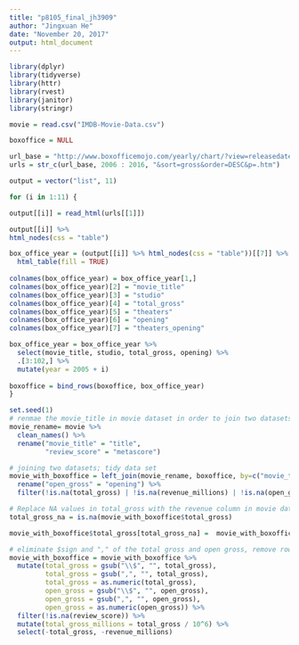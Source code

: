 ```yaml
---
title: "p8105_final_jh3909"
author: "Jingxuan He"
date: "November 20, 2017"
output: html_document
---
```


```r
library(dplyr)
library(tidyverse)
library(httr)
library(rvest)
library(janitor)
library(stringr)
```

```r
movie = read.csv("IMDB-Movie-Data.csv")

boxoffice = NULL

url_base = "http://www.boxofficemojo.com/yearly/chart/?view=releasedate&view2=domestic&yr="
urls = str_c(url_base, 2006 : 2016, "&sort=gross&order=DESC&p=.htm")

output = vector("list", 11)

for (i in 1:11) {

output[[i]] = read_html(urls[[1]])

output[[i]] %>% 
html_nodes(css = "table")

box_office_year = (output[[i]] %>% html_nodes(css = "table"))[[7]] %>%
  html_table(fill = TRUE) 
  
colnames(box_office_year) = box_office_year[1,]
colnames(box_office_year)[2] = "movie_title"
colnames(box_office_year)[3] = "studio"
colnames(box_office_year)[4] = "total_gross"
colnames(box_office_year)[5] = "theaters"
colnames(box_office_year)[6] = "opening"
colnames(box_office_year)[7] = "theaters_opening"  

box_office_year = box_office_year %>% 
  select(movie_title, studio, total_gross, opening) %>% 
  .[3:102,] %>%
  mutate(year = 2005 + i)
    
boxoffice = bind_rows(boxoffice, box_office_year)  
}


```

```r
set.seed(1)
# renmae the movie_title in movie dataset in order to join two datasets
movie_rename= movie %>% 
  clean_names() %>% 
  rename("movie_title" = "title",
         "review_score" = "metascore")

# joining two datasets; tidy data set
movie_with_boxoffice = left_join(movie_rename, boxoffice, by=c("movie_title", "year")) %>% 
  rename("open_gross" = "opening") %>% 
  filter(!is.na(total_gross) | !is.na(revenue_millions) | !is.na(open_gross)) 

# Replace NA values in total_gross with the revenue column in movie dataset
total_gross_na = is.na(movie_with_boxoffice$total_gross)

movie_with_boxoffice$total_gross[total_gross_na] =  movie_with_boxoffice$revenue_millions[total_gross_na]*10^6

# eliminate $sign and "," of the total gross and open gross, remove rows with review scores is NA:
movie_with_boxoffice = movie_with_boxoffice %>% 
  mutate(total_gross = gsub("\\$", "", total_gross),
         total_gross = gsub(",", "", total_gross),
         total_gross = as.numeric(total_gross),
         open_gross = gsub("\\$", "", open_gross),
         open_gross = gsub(",", "", open_gross),
         open_gross = as.numeric(open_gross)) %>% 
  filter(!is.na(review_score)) %>% 
  mutate(total_gross_millions = total_gross / 10^6) %>% 
  select(-total_gross, -revenue_millions)
```